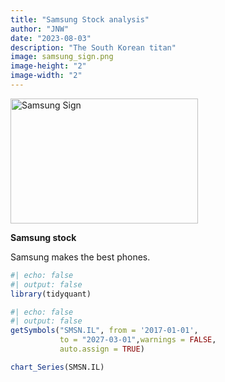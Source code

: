 ```yaml
---
title: "Samsung Stock analysis"
author: "JNW"
date: "2023-08-03"
description: "The South Korean titan"
image: samsung_sign.png
image-height: "2"
image-width: "2"
---
```


<img src="samsung_sign.png" alt="Samsung Sign" width="300" height="200"/>

**Samsung stock**

Samsung makes the best phones.

```r
#| echo: false
#| output: false
library(tidyquant)
```

```r
#| echo: false
#| output: false
getSymbols("SMSN.IL", from = '2017-01-01',
           to = "2027-03-01",warnings = FALSE,
           auto.assign = TRUE)

```

```r
chart_Series(SMSN.IL)

```
